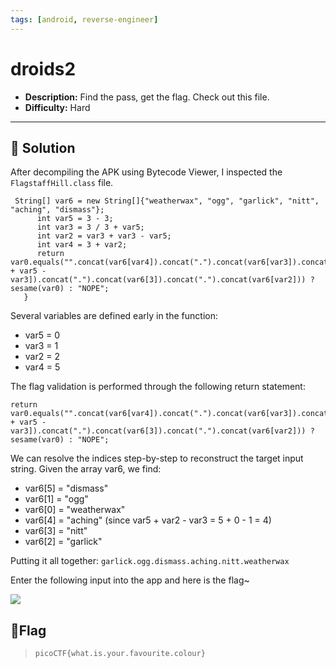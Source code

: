 ---
tags: [android, reverse-engineer]
---
# droids2

- **Description:** Find the pass, get the flag. Check out this file.
- **Difficulty:** Hard

---

## 🔎 Solution
After decompiling the APK using Bytecode Viewer, I inspected the `FlagstaffHill.class` file. 
```
 String[] var6 = new String[]{"weatherwax", "ogg", "garlick", "nitt", "aching", "dismass"};
      int var5 = 3 - 3;
      int var3 = 3 / 3 + var5;
      int var2 = var3 + var3 - var5;
      int var4 = 3 + var2;
      return var0.equals("".concat(var6[var4]).concat(".").concat(var6[var3]).concat(".").concat(var6[var5]).concat(".").concat(var6[var4 + var5 - var3]).concat(".").concat(var6[3]).concat(".").concat(var6[var2])) ? sesame(var0) : "NOPE";
   }
```
Several variables are defined early in the function:
- var5 = 0
- var3 = 1
- var2 = 2
- var4 = 5

The flag validation is performed through the following return statement:
```
return var0.equals("".concat(var6[var4]).concat(".").concat(var6[var3]).concat(".").concat(var6[var5]).concat(".").concat(var6[var4 + var5 - var3]).concat(".").concat(var6[3]).concat(".").concat(var6[var2])) ? sesame(var0) : "NOPE";
```
We can resolve the indices step-by-step to reconstruct the target input string. Given the array var6, we find:

- var6[5] = "dismass"
- var6[1] = "ogg"
- var6[0] = "weatherwax"
- var6[4] = "aching" (since var5 + var2 - var3 = 5 + 0 - 1 = 4)
- var6[3] = "nitt"
- var6[2] = "garlick"


Putting it all together: `garlick.ogg.dismass.aching.nitt.weatherwax`


Enter the following input into the app and here is the flag~

<div style={{ width: '50%', margin: '0 auto' }}>
  <img src={require("./image.png").default} style={{ width: '100%', height: 'auto' }} />
</div>

## 🚩Flag
> `picoCTF{what.is.your.favourite.colour}`

